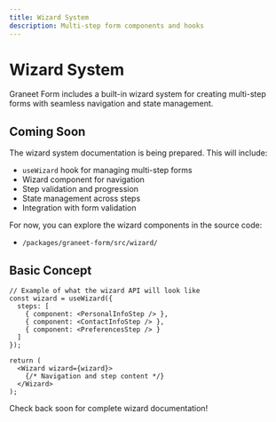 ```yaml
---
title: Wizard System
description: Multi-step form components and hooks
---
```


# Wizard System

Graneet Form includes a built-in wizard system for creating multi-step forms with seamless navigation and state management.

## Coming Soon

The wizard system documentation is being prepared. This will include:

- `useWizard` hook for managing multi-step forms
- Wizard component for navigation
- Step validation and progression
- State management across steps
- Integration with form validation

For now, you can explore the wizard components in the source code:

- `/packages/graneet-form/src/wizard/`

## Basic Concept

```tsx
// Example of what the wizard API will look like
const wizard = useWizard({
  steps: [
    { component: <PersonalInfoStep /> },
    { component: <ContactInfoStep /> },
    { component: <PreferencesStep /> }
  ]
});

return (
  <Wizard wizard={wizard}>
    {/* Navigation and step content */}
  </Wizard>
);
```

Check back soon for complete wizard documentation!